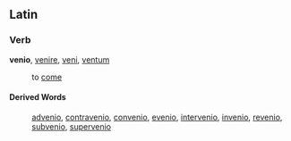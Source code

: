 ==Latin==
===Verb===
'''venio''', [[venire]], [[veni]], [[ventum]]

: to [[come]]

====Derived Words====
: [[advenio]], [[contravenio]], [[convenio]], [[evenio]], [[intervenio]], [[invenio]], [[revenio]], [[subvenio]], [[supervenio]]